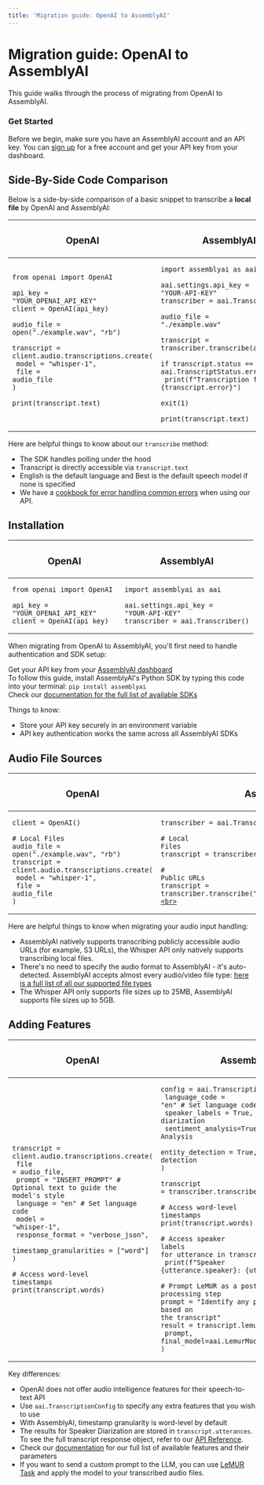 ```yaml
---
title: 'Migration guide: OpenAI to AssemblyAI'
---
```





# Migration guide: OpenAI to AssemblyAI

This guide walks through the process of migrating from OpenAI to AssemblyAI.

### Get Started

Before we begin, make sure you have an AssemblyAI account and an API key. You can [sign up](https://assemblyai.com/dashboard/signup) for a free account and get your API key from your dashboard.


## Side-By-Side Code Comparison

Below is a side-by-side comparison of a basic snippet to transcribe a **local file** by OpenAI and AssemblyAI:


| <h3>OpenAI</h3> | <h3>AssemblyAI</h3> |
|----------------|------------|
| <pre><code>from openai import OpenAI<br><br>api_key = &quot;YOUR_OPENAI_API_KEY&quot;<br>client = OpenAI(api_key)<br><br>audio_file = open(&quot;./example.wav&quot;, &quot;rb&quot;)<br><br>transcript = client.audio.transcriptions.create(<br>    model = &quot;whisper-1&quot;,<br>    file = audio_file<br>)<br><br>print(transcript.text)<br>       <br></code></pre> | <pre><code>import assemblyai as aai<br><br>aai.settings.api_key = "YOUR-API-KEY"<br>transcriber = aai.Transcriber()<br><br>audio_file = "./example.wav"<br><br>transcript = transcriber.transcribe(audio_file)<br><br>if transcript.status == aai.TranscriptStatus.error:<br>    print(f"Transcription failed: {transcript.error}")<br>    exit(1)<br><br>print(transcript.text)<br></code></pre> |


Here are helpful things to know about our `transcribe` method:
- The SDK handles polling under the hood
- Transcript is directly accessible via `transcript.text`
- English is the default language and Best is the default speech model if none is specified
- We have a [cookbook for error handling common errors](https://github.com/AssemblyAI/cookbook/blob/master/core-transcription/common_errors_and_solutions.md) when using our API.


## Installation

| <h3>OpenAI</h3> | <h3>AssemblyAI</h3> |
|----------------|------------|
|<pre><code>from openai import OpenAI <br><br>api_key = "YOUR_OPENAI_API_KEY"<br>client = OpenAI(api_key)</code></pre>|<pre><code>import assemblyai as aai<br><br>aai.settings.api_key = "YOUR-API-KEY"<br>transcriber = aai.Transcriber()</code></pre>|


When migrating from OpenAI to AssemblyAI, you'll first need to handle authentication and SDK setup:

Get your API key from your [AssemblyAI dashboard](https://www.assemblyai.com/dashboard/login) \
To follow this guide, install AssemblyAI's Python SDK by typing this code into your terminal: `pip install assemblyai` \
Check our [documentation for the full list of available SDKs](https://www.assemblyai.com/docs/#quickstart)

Things to know:
- Store your API key securely in an environment variable
- API key authentication works the same across all AssemblyAI SDKs


## Audio File Sources

| <h3>OpenAI</h3> | <h3>AssemblyAI</h3> |
|----------------|------------|
|<pre><code>client = OpenAI()<br><br># Local Files<br>audio_file = open(&quot;./example.wav&quot;, &quot;rb&quot;)<br>transcript = client.audio.transcriptions.create(<br>    model = &quot;whisper-1&quot;,<br>    file = audio_file<br>)<br></pre> | <pre><code>transcriber = aai.Transcriber()<br><br># Local Files<br>transcript = transcriber.transcribe("./audio.mp3")<br><br># Public URLs<br>transcript = transcriber.transcribe("https://example.com/audio.mp3")<br><br></code></pre> |


Here are helpful things to know when migrating your audio input handling:
- AssemblyAI natively supports transcribing publicly accessible audio URLs (for example, S3 URLs), the Whisper API only natively supports transcribing local files.
- There's no need to specify the audio format to AssemblyAI - it's auto-detected. AssemblyAI accepts almost every audio/video file type: [here is a full list of all our supported file types](https://support.assemblyai.com/articles/2616970375-what-audio-and-video-file-types-are-supported-by-your-api)
- The Whisper API only supports file sizes up to 25MB, AssemblyAI supports file sizes up to 5GB.




## Adding Features


| <h3>OpenAI</h3> | <h3>AssemblyAI</h3> |
|----------------|------------|
|<pre><code>transcript = client.audio.transcriptions.create(<br>   file = audio_file,<br>   prompt = "INSERT_PROMPT" # Optional text to guide the model's style<br>   language = "en" # Set language code<br>   model = &quot;whisper-1&quot;,<br>   response_format = &quot;verbose_json&quot;,<br>   timestamp_granularities = ["word"] <br>)<br><br># Access word-level timestamps<br>print(transcript.words)</code></pre> | <pre><code>config = aai.TranscriptionConfig(<br>    language_code = "en" # Set language code <br>    speaker_labels = True, # Speaker diarization<br>    sentiment_analysis=True, # Sentiment Analysis <br>    entity_detection = True, # Named entity detection<br>)<br><br>transcript = transcriber.transcribe(audio_url, config)<br><br># Access word-level timestamps<br>print(transcript.words)<br><br># Access speaker labels<br>for utterance in transcript.utterances:<br>    print(f"Speaker {utterance.speaker}: {utterance.text}")<br><br># Prompt LeMUR as a post processing step<br>prompt = "Identify any patterns or trends based on the transcript"<br>result = transcript.lemur.task(<br>    prompt, final_model=aai.LemurModel.claude3_5_sonnet<br>)</code></pre> |



Key differences:
- OpenAI does not offer audio intelligence features for their speech-to-text API
- Use `aai.TranscriptionConfig` to specify any extra features that you wish to use
- With AssemblyAI, timestamp granularity is word-level by default
- The results for Speaker Diarization are stored in `transcript.utterances`. To see the full transcript response object, refer to our [API Reference](https://www.assemblyai.com/docs/api-reference).
- Check our [documentation](https://www.assemblyai.com/docs/audio-intelligence) for our full list of available features and their parameters
- If you want to send a custom prompt to the LLM, you can use [LeMUR Task](https://www.assemblyai.com/docs/lemur/examples) and apply the model to your transcribed audio files.

